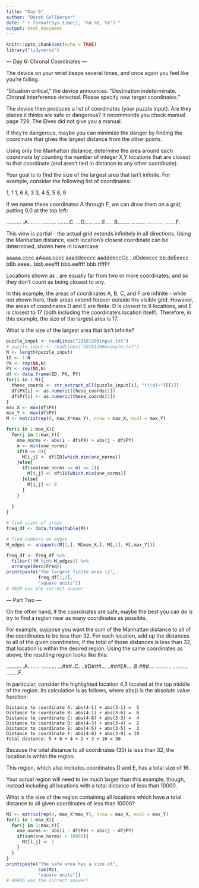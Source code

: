 ```yaml
---
title: "Day 6"
author: "Derek Sollberger"
date: "`r format(Sys.time(), '%d %B, %Y')`"
output: html_document
---
```


```r
knitr::opts_chunk$set(echo = TRUE)
library("tidyverse")
```

--- Day 6: Chronal Coordinates ---

The device on your wrist beeps several times, and once again you feel like you're falling.

"Situation critical," the device announces. "Destination indeterminate. Chronal interference detected. Please specify new target coordinates."

The device then produces a list of coordinates (your puzzle input). Are they places it thinks are safe or dangerous? It recommends you check manual page 729. The Elves did not give you a manual.

If they're dangerous, maybe you can minimize the danger by finding the coordinate that gives the largest distance from the other points.

Using only the Manhattan distance, determine the area around each coordinate by counting the number of integer X,Y locations that are closest to that coordinate (and aren't tied in distance to any other coordinate).

Your goal is to find the size of the largest area that isn't infinite. For example, consider the following list of coordinates:

1, 1
1, 6
8, 3
3, 4
5, 5
8, 9

If we name these coordinates A through F, we can draw them on a grid, putting 0,0 at the top left:

..........
.A........
..........
........C.
...D......
.....E....
.B........
..........
..........
........F.

This view is partial - the actual grid extends infinitely in all directions. Using the Manhattan distance, each location's closest coordinate can be determined, shown here in lowercase:

aaaaa.cccc
aAaaa.cccc
aaaddecccc
aadddeccCc
..dDdeeccc
bb.deEeecc
bBb.eeee..
bbb.eeefff
bbb.eeffff
bbb.ffffFf

Locations shown as . are equally far from two or more coordinates, and so they don't count as being closest to any.

In this example, the areas of coordinates A, B, C, and F are infinite - while not shown here, their areas extend forever outside the visible grid. However, the areas of coordinates D and E are finite: D is closest to 9 locations, and E is closest to 17 (both including the coordinate's location itself). Therefore, in this example, the size of the largest area is 17.

What is the size of the largest area that isn't infinite?

```r
puzzle_input <- readLines("20181206input.txt")
# puzzle_input <- readLines("20181206example.txt")
N <- length(puzzle_input)
ID <- 1:N
PX <- rep(NA,N)
PY <- rep(NA,N)
df <- data.frame(ID, PX, PY)
for(i in 1:N){
  these_coords <- str_extract_all(puzzle_input[i], "(\\d)+")[[1]]
  df$PX[i] <- as.numeric(these_coords[1])
  df$PY[i] <- as.numeric(these_coords[2])
}
max_X <- max(df$PX)
max_Y <- max(df$PY)
M <- matrix(rep(0, max_X*max_Y), nrow = max_X, ncol = max_Y)
```

```r
for(i in 1:max_X){
  for(j in 1:max_Y){
    one_norms <- abs(i - df$PX) + abs(j - df$PY)
    m <- min(one_norms)
    if(m == 0){
      M[i,j] <- df$ID[which.min(one_norms)]
    }else{
      if(sum(one_norms == m) == 1){
        M[i,j] <- df$ID[which.min(one_norms)]
      }else{
        M[i,j] <- 0
      }
    }
    
  }
}

# find sizes of areas
freq_df <- data.frame(table(M))

# find numbers on edges
M_edges <- unique(c(M[1,], M[max_X,], M[,1], M[,max_Y]))

freq_df <- freq_df %>%
  filter(!(M %in% M_edges)) %>%
  arrange(desc(Freq))
print(paste("The largest finite area is",
            freq_df[1,2],
            "square units"))
# 4829 was the correct answer
```

--- Part Two ---

On the other hand, if the coordinates are safe, maybe the best you can do is try to find a region near as many coordinates as possible.

For example, suppose you want the sum of the Manhattan distance to all of the coordinates to be less than 32. For each location, add up the distances to all of the given coordinates; if the total of those distances is less than 32, that location is within the desired region. Using the same coordinates as above, the resulting region looks like this:

..........
.A........
..........
...###..C.
..#D###...
..###E#...
.B.###....
..........
..........
........F.

In particular, consider the highlighted location 4,3 located at the top middle of the region. Its calculation is as follows, where abs() is the absolute value function:

    Distance to coordinate A: abs(4-1) + abs(3-1) =  5
    Distance to coordinate B: abs(4-1) + abs(3-6) =  6
    Distance to coordinate C: abs(4-8) + abs(3-3) =  4
    Distance to coordinate D: abs(4-3) + abs(3-4) =  2
    Distance to coordinate E: abs(4-5) + abs(3-5) =  3
    Distance to coordinate F: abs(4-8) + abs(3-9) = 10
    Total distance: 5 + 6 + 4 + 2 + 3 + 10 = 30

Because the total distance to all coordinates (30) is less than 32, the location is within the region.

This region, which also includes coordinates D and E, has a total size of 16.

Your actual region will need to be much larger than this example, though, instead including all locations with a total distance of less than 10000.

What is the size of the region containing all locations which have a total distance to all given coordinates of less than 10000?

```r
M2 <- matrix(rep(0, max_X*max_Y), nrow = max_X, ncol = max_Y)
for(i in 1:max_X){
  for(j in 1:max_Y){
    one_norms <- abs(i - df$PX) + abs(j - df$PY)
    if(sum(one_norms) < 10000){
      M2[i,j] <- 1
    }
  }
}
print(paste("The safe area has a size of",
            sum(M2),
            "square units"))
# 46966 was the correct answer!
```

